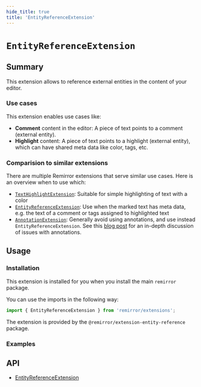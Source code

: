 ```yaml
---
hide_title: true
title: 'EntityReferenceExtension'
---
```



# `EntityReferenceExtension`

## Summary

This extension allows to reference external entities in the content of your editor.

### Use cases

This extension enables use cases like:

- **Comment** content in the editor: A piece of text points to a comment (external entity).
- **Highlight** content: A piece of text points to a highlight (external entity), which can have shared meta data like color, tags, etc.

### Comparision to similar extensions

There are multiple Remirror extensions that serve similar use cases. Here is an overview when to use which:

- [`TextHighlightExtension`](./text-highlight-extension): Suitable for simple highlighting of text with a color
- [`EntityReferenceExtension`](./entity-reference-extension): Use when the marked text has meta data, e.g. the text of a comment or tags assigned to highlighted text
- [`AnnotationExtension`](./annotation-extension): Generally avoid using annotations, and use instead `EntityReferenceExtension`. See this [blog post](/blog/annotation-issues) for an in-depth discussion of issues with annotations.

## Usage

### Installation

This extension is installed for you when you install the main `remirror` package.

You can use the imports in the following way:

```ts
import { EntityReferenceExtension } from 'remirror/extensions';
```

The extension is provided by the `@remirror/extension-entity-reference` package.

### Examples

<Highlights />

## API

- [EntityReferenceExtension](../api/extension-entity-reference)
